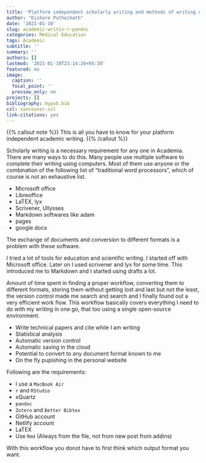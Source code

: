 ```yaml
---
title: 'Platform independent scholarly writing and methods of writing using computer'
author: "Kishore Puthezhath"
date: '2021-01-10'
slug: academic-writin-r-pandoc
categories: Medical Education
tags: Academic
subtitle: ''
summary: ''
authors: []
lastmod: '2021-01-10T23:14:20+05:30'
featured: no
image:
  caption: ''
  focal_point: ''
  preview_only: no
projects: []
bibliography: mypub.bib
csl: vancouver.csl
link-citations: yes
---
```

{{% callout note %}}
This is all you have to know for your platform independent academic writing.
{{% /callout %}}

Scholarly writing is a necessary requirement for any one in Academia. There are many ways to do this. Many people use multiple software to complete their writing using computers. Most of them use anyone or the combination of the following list of “traditional word processors”, which of course is not an exhaustive list.

+ Microsoft office
+ Libreoffice
+ LaTEX, lyx
+ Scrivener, Ullysses
+ Markdown softwares like adam
+ pages
+ google docs

The exchange of documents and conversion to different formats is a problem with these software.

I tried a lot of tools for education and scientific writing. I started off with Microsoft office. Later on I used scrivener and lyx for some time. This introduced me to Markdown and I started using drafts a lot.

Amount of time spent in finding a proper workflow, converting them to different formats, storing them without getting lost and last but not the least, the version control made me search and search and I finally found out a very efficient work flow. This workflow basically covers everything I need to do with my writing in one go, that too using a single open-source environment.

+ Write technical papers and cite while I am writing
+ Statistical analysis
+ Automatic version control
+ Automatic saving in the cloud
+ Potential to convert to any document format known to me
+ On the fly pupishing in the personal website

Following are the requirements:

+ I use a `MacBook Air`
+ `r` and `RStudio`
+ xQuartz
+ `pandoc`
+ `Zotero` and `Better Bibtex`
+ GitHub account
+ Netlify account
+ LaTEX
+ Use `Rmd` (Always from the file, not from new post from addins)


With this workflow you donot have to first think which output format you want. 





